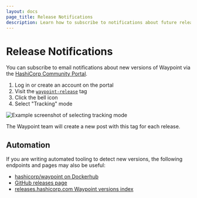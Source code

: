 ```yaml
---
layout: docs
page_title: Release Notifications
description: Learn how to subscribe to notifications about future releases of Waypoint
---
```


# Release Notifications

You can subscribe to email notifications about new versions of Waypoint via
the [HashiCorp Community Portal](https://discuss.hashicorp.com/).

1. Log in or create an account on the portal
1. Visit the [`waypoint-release`](https://discuss.hashicorp.com/tag/waypoint-release) tag
1. Click the bell icon
1. Select "Tracking" mode

![Example screenshot of selecting tracking mode](/img/discuss-subscribe.png)

The Waypoint team will create a new post with this tag for each release.

## Automation

If you are writing automated tooling to detect new versions, the following
endpoints and pages may also be useful:

- [hashicorp/waypoint on Dockerhub](https://hub.docker.com/r/hashicorp/waypoint/tags)
- [GitHub releases page](https://github.com/hashicorp/waypoint/releases)
- [releases.hashicorp.com Waypoint versions index](https://releases.hashicorp.com/waypoint/index.json)
